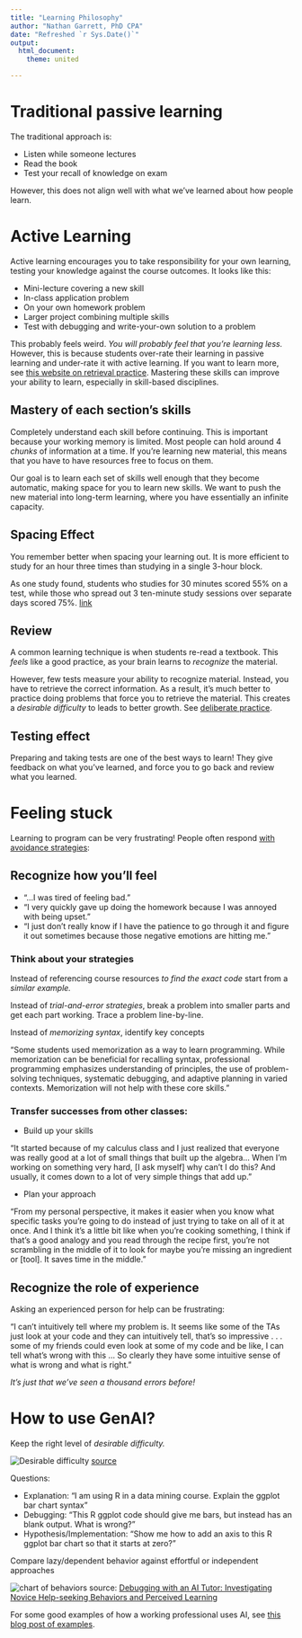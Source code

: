 ```yaml
--- 
title: "Learning Philosophy"
author: "Nathan Garrett, PhD CPA"
date: "Refreshed `r Sys.Date()`"
output: 
  html_document:
    theme: united

---
```


# Traditional passive learning

The traditional approach is:

- Listen while someone lectures
- Read the book 
- Test your recall of knowledge on exam

However, this does not align well with what we've learned about how people learn. 

# Active Learning

Active learning encourages you to take responsibility for your own learning, testing your knowledge against the course outcomes. It looks like this:

- Mini-lecture covering a new skill
- In-class application problem
- On your own homework problem
- Larger project combining multiple skills
- Test with debugging and write-your-own solution to a problem

This probably feels weird. *You will probably feel that you're learning less.* However, this is because students over-rate their learning in passive learning and under-rate it with active learning.  If you want to learn more, see [this website on retrieval practice](https://www.retrievalpractice.org/library). Mastering these skills can improve your ability to learn, especially in skill-based disciplines.

## Mastery of each section's skills

Completely understand each skill before continuing. This is important because your working memory is limited. Most people can hold around 4 *chunks* of information at a time. If you're learning new material, this means that you have to have resources free to focus on them.

Our goal is to learn each set of skills well enough that they become automatic, making space for you to learn new skills. We want to push the new material into long-term learning, where you have essentially an infinite capacity. 

## Spacing Effect

You remember better when spacing your learning out. It is more efficient to study for an hour three times than studying in a single 3-hour block. 

As one study found, students who studies for 30 minutes scored 55% on a test, while those who spread out 3 ten-minute study sessions over separate days scored 75%. [link](https://pdf.retrievalpractice.org/SpacingGuide.pdf)

## Review

A common learning technique is when students re-read a textbook. This *feels* like a good practice, as your brain learns to *recognize* the material.

However, few tests measure your ability to recognize material. Instead, you have to retrieve the correct information. As a result, it's much better to practice doing problems that force you to retrieve the material. This creates a *desirable difficulty* to leads to better growth. See [deliberate practice](https://en.wikipedia.org/wiki/Practice_(learning_method)#Deliberate_practice).

## Testing effect

Preparing and taking tests are one of the best ways to learn! They give feedback on what you've learned, and force you to go back and review what you learned.




# Feeling stuck

Learning to program can be very frustrating! People often respond [with avoidance strategies](https://dl.acm.org/doi/10.1145/3632620.3671119):

## Recognize how you'll feel

- "...I was tired of feeling bad.” 
- “I very quickly gave up doing the homework because I was annoyed with being upset.” 
- “I just don’t really know if I have the patience to go through it and
figure it out sometimes because those negative emotions are hitting
me.” 

### Think about your strategies

Instead of referencing course resources *to find the exact code* start from a *similar example.*

Instead of *trial-and-error strategies*, break a problem into smaller parts and get each part working.
 Trace a problem line-by-line.

Instead of *memorizing syntax*, identify key concepts

"Some students used memorization as
a way to learn programming. While memorization can be beneficial
for recalling syntax, professional programming emphasizes
understanding of principles, the use of problem-solving techniques,
systematic debugging, and adaptive planning in varied contexts. Memorization will not help with these core skills."


### Transfer successes from other classes: 

- Build up your skills

"It started because of my calculus class and I just realized
that everyone was really good at a lot of small
things that built up the algebra... When I’m working
on something very hard, [I ask myself] why can’t
I do this? And usually, it comes down to a lot of very
simple things that add up. "

- Plan your approach 

"From my personal perspective, it makes it easier when
you know what specific tasks you’re going to do instead
of just trying to take on all of it at once. And I
think it’s a little bit like when you’re cooking something,
I think if that’s a good analogy and you read
through the recipe first, you’re not scrambling in the
middle of it to look for maybe you’re missing an ingredient
or [tool]. It saves time in the middle."



## Recognize the role of experience

Asking an experienced person for help can be frustrating:

"I can’t intuitively tell where my problem is. It seems
like some of the TAs just look at your code and they
can intuitively tell, that’s so impressive . . . some of
my friends could even look at some of my code and
be like, I can tell what’s wrong with this ... So clearly
they have some intuitive sense of what is wrong and
what is right."

*It's just that we've seen a thousand errors before!*


# How to use GenAI?

Keep the right level of *desirable difficulty.*

![Desirable difficulty](https://embed.filekitcdn.com/e/zhSQcnf3Xx6BaqCNuQNvP/Lfd4dPzF3zcBYXbSnZBeT)
[source](https://fiddlehed.com/blog/fiddling-with-desirable-difficulty/)

Questions:

- Explanation: "I am using R in a data mining course. Explain the ggplot bar chart syntax"
- Debugging: "This R ggplot code should give me bars, but instead has an blank output. What is wrong?"
- Hypothesis/Implementation: "Show me how to add an axis to this R ggplot bar chart so that it starts at zero?"

Compare lazy/dependent behavior against effortful or independent approaches

![chart of behaviors](learn01_llm_behaviors.png)
source: [Debugging with an AI Tutor: Investigating Novice Help-seeking Behaviors and Perceived Learning](https://dl.acm.org/doi/10.1145/3632620.3671092)


For some good examples of how a working professional uses AI, see [this blog post of examples](https://nicholas.carlini.com/writing/2024/how-i-use-ai.html).
